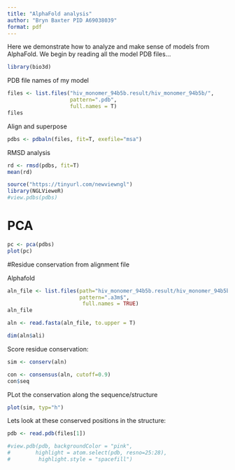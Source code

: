 ```yaml
---
title: "AlphaFold analysis"
author: "Bryn Baxter PID A69038039"
format: pdf
---
```


Here we demonstrate how to analyze and make sense of models from AlphaFold. We begin by reading all the model PDB files...

```r
library(bio3d)
```

PDB file names of my model 
```r
files <- list.files("hiv_monomer_94b5b.result/hiv_monomer_94b5b/", 
                    pattern=".pdb",
                    full.names = T)
files


```

Align and superpose

```r
pdbs <- pdbaln(files, fit=T, exefile="msa")

```

RMSD analysis 
```r
rd <- rmsd(pdbs, fit=T)
mean(rd)
```

```r
source("https://tinyurl.com/newviewngl")
library(NGLVieweR)
#view.pdbs(pdbs)
```

# PCA

```r
pc <- pca(pdbs)
plot(pc)
```

#Residue conservation from alignment file 

Alphafold
```r
aln_file <- list.files(path="hiv_monomer_94b5b.result/hiv_monomer_94b5b/",
                       pattern=".a3m$",
                        full.names = TRUE)
aln_file
```

```r
aln <- read.fasta(aln_file, to.upper = T)
```

```r
dim(aln$ali)
```

Score residue conservation:
```r
sim <- conserv(aln)
```
```r
con <- consensus(aln, cutoff=0.9)
con$seq
```

PLot the conservation along the sequence/structure
```r
plot(sim, typ="h")
```
Lets look at these conserved positions in the structure:

```r
pdb <- read.pdb(files[1])

#view.pdb(pdb, backgroundColor = "pink", 
#        highlight = atom.select(pdb, resno=25:28), 
#         highlight.style = "spacefill")
```

